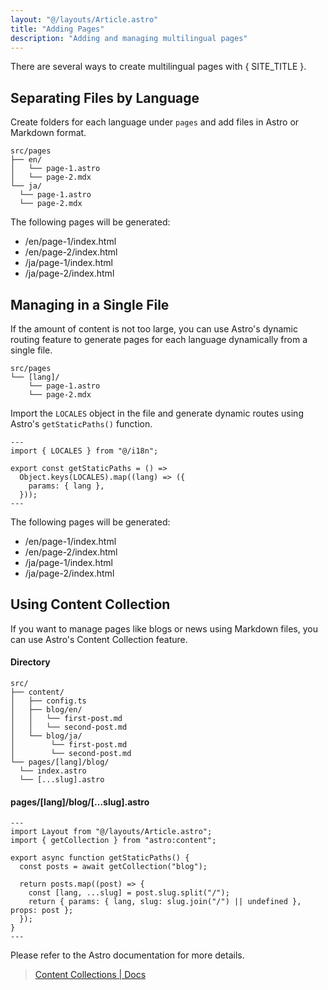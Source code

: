 ```yaml
---
layout: "@/layouts/Article.astro"
title: "Adding Pages"
description: "Adding and managing multilingual pages"
---
```


<PageHeadline title={frontmatter.title} />

There are several ways to create multilingual pages with { SITE_TITLE }.


## Separating Files by Language

Create folders for each language under `pages` and add files in Astro or Markdown format.

```text
src/pages
├── en/
│   └── page-1.astro
│   └── page-2.mdx
└── ja/
  └── page-1.astro
  └── page-2.mdx
```

The following pages will be generated:

* /en/page-1/index.html
* /en/page-2/index.html
* /ja/page-1/index.html
* /ja/page-2/index.html


## Managing in a Single File

If the amount of content is not too large, you can use Astro's dynamic routing feature to generate pages for each language dynamically from a single file.

```text
src/pages
└── [lang]/
    └── page-1.astro
    └── page-2.mdx
```

Import the `LOCALES` object in the file and generate dynamic routes using Astro's `getStaticPaths()` function.

```astro
---
import { LOCALES } from "@/i18n";

export const getStaticPaths = () =>
  Object.keys(LOCALES).map((lang) => ({
    params: { lang },
  }));
---
```

The following pages will be generated:

* /en/page-1/index.html
* /en/page-2/index.html
* /ja/page-1/index.html
* /ja/page-2/index.html

## Using Content Collection

If you want to manage pages like blogs or news using Markdown files, you can use Astro's Content Collection feature.

#### Directory

```text
src/
├── content/
│   ├── config.ts
│   ├── blog/en/
│   │   └── first-post.md
│   │   └── second-post.md
│   └── blog/ja/
│        └── first-post.md
│        └── second-post.md
└── pages/[lang]/blog/
  └── index.astro
  └── [...slug].astro
```

#### pages/[lang]/blog/[...slug].astro

```astro
---
import Layout from "@/layouts/Article.astro";
import { getCollection } from "astro:content";

export async function getStaticPaths() {
  const posts = await getCollection("blog");

  return posts.map((post) => {
    const [lang, ...slug] = post.slug.split("/");
    return { params: { lang, slug: slug.join("/") || undefined }, props: post };
  });
}
---
```


Please refer to the Astro documentation for more details.

> [Content Collections | Docs](https://docs.astro.build/en/guides/content-collections/)
